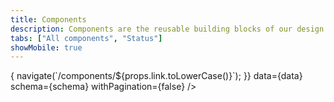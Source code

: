 ```yaml
---
title: Components
description: Components are the reusable building blocks of our design system. Each component meets a specific interaction or UI need, and has been specifically created to work together to create patterns and intuitive user experiences.
tabs: ["All components", "Status"]
showMobile: true
---
```



<Card shadow="none">
  <Table
    showMenu={false}
    type="resource"
    withHeader={true}
    headerOptions={{
      withSearch: true,
    }}
    onRowClick={(props) => {
      navigate(`/components/${props.link.toLowerCase()}`);
    }}
    data={data}
    schema={schema}
    withPagination={false}
  />
</Card>
